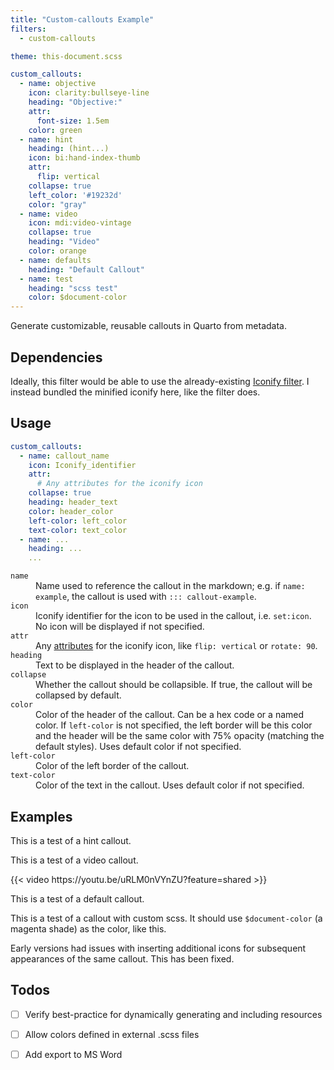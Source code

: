 ```yaml
---
title: "Custom-callouts Example"
filters:
  - custom-callouts

theme: this-document.scss

custom_callouts:
  - name: objective
    icon: clarity:bullseye-line
    heading: "Objective:"
    attr:
      font-size: 1.5em
    color: green
  - name: hint
    heading: (hint...)
    icon: bi:hand-index-thumb
    attr:
      flip: vertical
    collapse: true
    left_color: '#19232d'
    color: "gray"
  - name: video
    icon: mdi:video-vintage
    collapse: true
    heading: "Video"
    color: orange
  - name: defaults
    heading: "Default Callout"
  - name: test
    heading: "scss test"
    color: $document-color
---
```


::: callout-objective
Generate customizable, reusable callouts in Quarto from metadata.
:::

## Dependencies

Ideally, this filter would be able to use the already-existing [Iconify filter](https://github.com/mcanouil/quarto-iconify). I instead bundled the minified iconify here, like the filter does.

## Usage

```yaml
custom_callouts:
  - name: callout_name
    icon: Iconify_identifier
    attr:
      # Any attributes for the iconify icon
    collapse: true
    heading: header_text
    color: header_color
    left-color: left_color
    text-color: text_color
  - name: ...
    heading: ...
    ...
```

`name` 
: Name used to reference the callout in the markdown; e.g. if `name: example`, the callout is used with `::: callout-example`.

`icon`
: Iconify identifier for the icon to be used in the callout, i.e. `set:icon`. No icon will be displayed if not specified.

`attr`
: Any [attributes](https://iconify.design/docs/iconify-icon/#attributes) for the iconify icon, like `flip: vertical` or `rotate: 90`.

`heading`
: Text to be displayed in the header of the callout. 

`collapse`
: Whether the callout should be collapsible. If true, the callout will be collapsed by default.

`color`
: Color of the header of the callout. Can be a hex code or a named color. If `left-color` is not specified, the left border will be this color and the header will be the same color with 75% opacity (matching the default styles). Uses default color if not specified.

`left-color`
: Color of the left border of the callout.

`text-color`
: Color of the text in the callout. Uses default color if not specified.

## Examples

::: callout-hint
This is a test of a hint callout.
:::


::: callout-video
This is a test of a video callout.

{{< video https://youtu.be/uRLM0nVYnZU?feature=shared >}}

:::

::: callout-defaults
This is a test of a default callout.
:::

::: callout-test
This is a test of a callout with custom scss. It should use `$document-color` (a magenta shade) as the color, [like this]{.doc-color-demo}.
:::

::: callout-objective
Early versions had issues with inserting additional icons for subsequent appearances of the same callout. This has been fixed.
:::

## Todos

- [ ] Verify best-practice for dynamically generating and including resources

- [ ] Allow colors defined in external .scss files

- [ ] Add export to MS Word